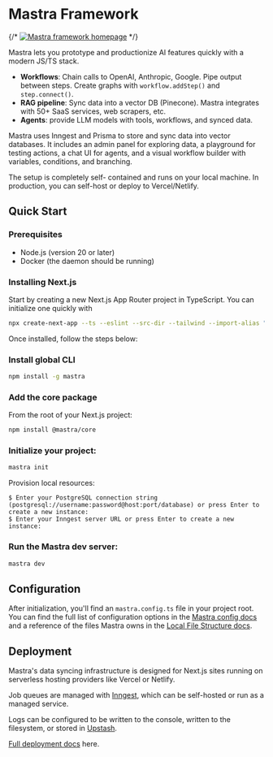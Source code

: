 
# Mastra Framework

{/* [![Mastra framework homepage](mastra-homepage.png)](https://mastra.ai) */}

Mastra lets you prototype and productionize AI features quickly with a modern JS/TS stack.

- **Workflows**: Chain calls to OpenAI, Anthropic, Google. Pipe output between steps. Create graphs with `workflow.addStep()` and `step.connect()`.
- **RAG pipeline**: Sync data into a vector DB (Pinecone). Mastra integrates with 50+ SaaS services, web scrapers, etc.
- **Agents**: provide LLM models with tools, workflows, and synced data.

Mastra uses Inngest and Prisma to store and sync data into vector databases. It includes an admin panel for exploring data, a playground for testing actions, a chat UI for agents, and a visual workflow builder with variables, conditions, and branching.

The setup is completely self- contained and runs on your local machine. In production, you can self-host or deploy to Vercel/Netlify.

## Quick Start

### Prerequisites

- Node.js (version 20 or later)
- Docker (the daemon should be running)

### Installing Next.js

Start by creating a new Next.js App Router project in TypeScript. You can initialize one quickly with

```bash
npx create-next-app --ts --eslint --src-dir --tailwind --import-alias "@/*" --app
```

Once installed, follow the steps below:

<Steps>

### Install global CLI

```bash copy npm2yarn
npm install -g mastra
```

### Add the core package

From the root of your Next.js project:

```bash copy npm2yarn
npm install @mastra/core
```

### Initialize your project:

```bash copy
mastra init
```

Provision local resources:

```console
$ Enter your PostgreSQL connection string (postgresql://username:password@host:port/database) or press Enter to create a new instance:
$ Enter your Inngest server URL or press Enter to create a new instance:
```

### Run the Mastra dev server:

```bash copy
mastra dev
```

</Steps>

## Configuration

After initialization, you'll find an `mastra.config.ts` file in your project root. You can find the full list of configuration options in the [Mastra config docs](./reference/mastra-config.mdx) and a reference of the files Mastra owns in the [Local File Structure docs](./reference/local-project-structure.mdx).

## Deployment

Mastra's data syncing infrastructure is designed for Next.js sites running on serverless hosting providers like Vercel or Netlify.

Job queues are managed with [Inngest](https://inngest.com/), which can be self-hosted or run as a managed service.

Logs can be configured to be written to the console, written to the filesystem, or stored in [Upstash](https://upstash.com/).

[Full deployment docs](./reference/mastra-config.mdx) here.
